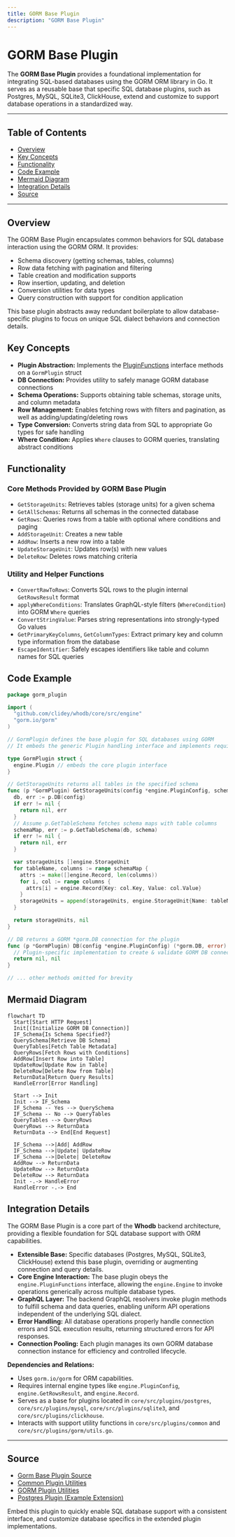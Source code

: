 ```yaml
---
title: GORM Base Plugin
description: "GORM Base Plugin"
---
```

# GORM Base Plugin

The **GORM Base Plugin** provides a foundational implementation for integrating SQL-based databases using the GORM ORM library in Go. It serves as a reusable base that specific SQL database plugins, such as Postgres, MySQL, SQLite3, ClickHouse, extend and customize to support database operations in a standardized way.

---

## Table of Contents

- [Overview](#overview)
- [Key Concepts](#key-concepts)
- [Functionality](#functionality)
- [Code Example](#code-example)
- [Mermaid Diagram](#mermaid-diagram)
- [Integration Details](#integration-details)
- [Source](#source)

---

## Overview

The GORM Base Plugin encapsulates common behaviors for SQL database interaction using the GORM ORM. It provides:

- Schema discovery (getting schemas, tables, columns)
- Row data fetching with pagination and filtering
- Table creation and modification supports
- Row insertion, updating, and deletion
- Conversion utilities for data types
- Query construction with support for condition application

This base plugin abstracts away redundant boilerplate to allow database-specific plugins to focus on unique SQL dialect behaviors and connection details.

## Key Concepts

- **Plugin Abstraction:** Implements the [PluginFunctions](https://github.com/clidey/whodb/core/src/engine/plugin.go) interface methods on a `GormPlugin` struct 
- **DB Connection:** Provides utility to safely manage GORM database connections
- **Schema Operations:** Supports obtaining table schemas, storage units, and column metadata
- **Row Management:** Enables fetching rows with filters and pagination, as well as adding/updating/deleting rows
- **Type Conversion:** Converts string data from SQL to appropriate Go types for safe handling
- **Where Condition:** Applies `Where` clauses to GORM queries, translating abstract conditions

## Functionality

### Core Methods Provided by GORM Base Plugin

- `GetStorageUnits`: Retrieves tables (storage units) for a given schema
- `GetAllSchemas`: Returns all schemas in the connected database
- `GetRows`: Queries rows from a table with optional where conditions and paging
- `AddStorageUnit`: Creates a new table 
- `AddRow`: Inserts a new row into a table
- `UpdateStorageUnit`: Updates row(s) with new values
- `DeleteRow`: Deletes rows matching criteria

### Utility and Helper Functions

- `ConvertRawToRows`: Converts SQL rows to the plugin internal `GetRowsResult` format
- `applyWhereConditions`: Translates GraphQL-style filters (`WhereCondition`) into GORM `Where` queries
- `ConvertStringValue`: Parses string representations into strongly-typed Go values
- `GetPrimaryKeyColumns`, `GetColumnTypes`: Extract primary key and column type information from the database
- `EscapeIdentifier`: Safely escapes identifiers like table and column names for SQL queries

## Code Example

```go
package gorm_plugin

import (
  "github.com/clidey/whodb/core/src/engine"
  "gorm.io/gorm"
)

// GormPlugin defines the base plugin for SQL databases using GORM
// It embeds the generic Plugin handling interface and implements required methods

type GormPlugin struct {
  engine.Plugin // embeds the core plugin interface
}

// GetStorageUnits returns all tables in the specified schema
func (p *GormPlugin) GetStorageUnits(config *engine.PluginConfig, schema string) ([]engine.StorageUnit, error) {
  db, err := p.DB(config)
  if err != nil {
    return nil, err
  }
  // Assume p.GetTableSchema fetches schema maps with table columns
  schemaMap, err := p.GetTableSchema(db, schema)
  if err != nil {
    return nil, err
  }

  var storageUnits []engine.StorageUnit
  for tableName, columns := range schemaMap {
    attrs := make([]engine.Record, len(columns))
    for i, col := range columns {
      attrs[i] = engine.Record{Key: col.Key, Value: col.Value}
    }
    storageUnits = append(storageUnits, engine.StorageUnit{Name: tableName, Attributes: attrs})
  }

  return storageUnits, nil
}

// DB returns a GORM *gorm.DB connection for the plugin
func (p *GormPlugin) DB(config *engine.PluginConfig) (*gorm.DB, error) {
  // Plugin-specific implementation to create & validate GORM DB connection
  return nil, nil
}

// ... other methods omitted for brevity
```

## Mermaid Diagram

```mermaid
flowchart TD
  Start[Start HTTP Request]
  Init[(Initialize GORM DB Connection)]
  IF_Schema{Is Schema Specified?}
  QuerySchema[Retrieve DB Schema]
  QueryTables[Fetch Table Metadata]
  QueryRows[Fetch Rows with Conditions]
  AddRow[Insert Row into Table]
  UpdateRow[Update Row in Table]
  DeleteRow[Delete Row from Table]
  ReturnData[Return Query Results]
  HandleError[Error Handling]

  Start --> Init
  Init --> IF_Schema
  IF_Schema -- Yes --> QuerySchema
  IF_Schema -- No --> QueryTables
  QueryTables --> QueryRows
  QueryRows --> ReturnData
  ReturnData --> End[End Request]

  IF_Schema -->|Add| AddRow
  IF_Schema -->|Update| UpdateRow
  IF_Schema -->|Delete| DeleteRow
  AddRow --> ReturnData
  UpdateRow --> ReturnData
  DeleteRow --> ReturnData
  Init -.-> HandleError
  HandleError -.-> End
```

## Integration Details

The GORM Base Plugin is a core part of the **Whodb** backend architecture, providing a flexible foundation for SQL database support with ORM capabilities.

- **Extensible Base:** Specific databases (Postgres, MySQL, SQLite3, ClickHouse) extend this base plugin, overriding or augmenting connection and query details.
- **Core Engine Interaction:** The base plugin obeys the `engine.PluginFunctions` interface, allowing the `engine.Engine` to invoke operations generically across multiple database types.
- **GraphQL Layer:** The backend GraphQL resolvers invoke plugin methods to fulfill schema and data queries, enabling uniform API operations independent of the underlying SQL dialect.
- **Error Handling:** All database operations properly handle connection errors and SQL execution results, returning structured errors for API responses.
- **Connection Pooling:** Each plugin manages its own GORM database connection instance for efficiency and controlled lifecycle.

**Dependencies and Relations:**

- Uses `gorm.io/gorm` for ORM capabilities.
- Requires internal engine types like `engine.PluginConfig`, `engine.GetRowsResult`, and `engine.Record`.
- Serves as a base for plugins located in `core/src/plugins/postgres`, `core/src/plugins/mysql`, `core/src/plugins/sqlite3`, and `core/src/plugins/clickhouse`.
- Interacts with support utility functions in `core/src/plugins/common` and `core/src/plugins/gorm/utils.go`.

---

## Source

- [Gorm Base Plugin Source](https://github.com/clidey/whodb/blob/main/core/src/plugins/gorm/plugin.go)
- [Common Plugin Utilities](https://github.com/clidey/whodb/blob/main/core/src/plugins/common.go)
- [GORM Plugin Utilities](https://github.com/clidey/whodb/blob/main/core/src/plugins/gorm/utils.go)
- [Postgres Plugin (Example Extension)](https://github.com/clidey/whodb/blob/main/core/src/plugins/postgres/postgres.go)

Embed this plugin to quickly enable SQL database support with a consistent interface, and customize database specifics in the extended plugin implementations.
